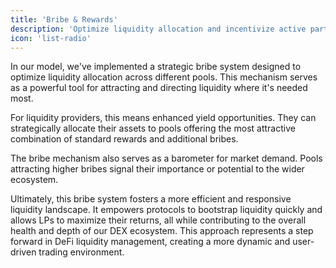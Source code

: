 ```yaml
---
title: 'Bribe & Rewards'
description: 'Optimize liquidity allocation and incentivize active participation in governance'
icon: 'list-radio'
---
```


In our model, we've implemented a strategic bribe system designed to optimize liquidity allocation across different pools. This mechanism serves as a powerful tool for attracting and directing liquidity where it's needed most.

For liquidity providers, this means enhanced yield opportunities. They can strategically allocate their assets to pools offering the most attractive combination of standard rewards and additional bribes.

The bribe mechanism also serves as a barometer for market demand. Pools attracting higher bribes signal their importance or potential to the wider ecosystem.

Ultimately, this bribe system fosters a more efficient and responsive liquidity landscape. It empowers protocols to bootstrap liquidity quickly and allows LPs to maximize their returns, all while contributing to the overall health and depth of our DEX ecosystem.
This approach represents a step forward in DeFi liquidity management, creating a more dynamic and user-driven trading environment.